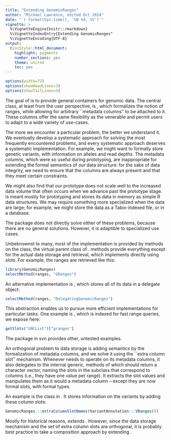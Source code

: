 ```yaml
---
title: "Extending GenomicRanges"
author: "Michael Lawrence, edited Oct 2014"
date: "`r format(Sys.time(), '%B %d, %Y')`"
vignette: >
  %\VignetteEngine{knitr::rmarkdown}
  %\VignetteIndexEntry{Extending GenomicRanges"
  %\VignetteEncoding{UTF-8}
output:
  BiocStyle::html_document:
    highlight: pygments
    number_sections: yes
    theme: united
    toc: yes
---
```


```r
options(width=72)
options(showHeadLines=3)
options(showTailLines=3)
```


\section{Introduction}

The goal of \Biocpkg{GenomicRanges} is to provide general containers
for genomic data. The central class, at least from the user
perspective, is \Rclass{GRanges}, which formalizes the notion of
ranges, while allowing for arbitrary ``metadata columns'' to be
attached to it. These columns offer the same flexibility as the
venerable \Rclass{data.frame} and permit users to adapt
\Rclass{GRanges} to a wide variety of \textit{adhoc} use-cases.

The more we encounter a particular problem, the better we understand
it. We eventually develop a systematic approach for solving the most
frequently encountered problems, and every systematic approach
deserves a systematic implementation. For example, we might want to
formally store genetic variants, with information on alleles and read
depths. The metadata columns, which were so useful during prototyping,
are inappropriate for extending the formal semantics of our data
structure: for the sake of data integrity, we need to ensure that the
columns are always present and that they meet certain constraints.

We might also find that our prototype does not scale well to the
increased data volume that often occurs when we advance past the
prototype stage. \Rclass{GRanges} is meant mostly for prototyping and
stores its data in memory as simple R data structures. We may require
something more specialized when the data are large; for example, we
might store the data as a Tabix-indexed file, or in a database.

The \Biocpkg{GenomicRanges} package does not directly solve either of
these problems, because there are no general solutions. However, it is
adaptible to specialized use cases.

\section{The \Rclass{GenomicRanges} abstraction}

Unbeknownst to many, most of the \Rclass{GRanges} implementation is
provided by methods on the \Rclass{GenomicRanges} class, the virtual
parent class of \Rclass{GRanges}. \Rclass{GenomicRanges} methods
provide everything except for the actual data storage and retrieval,
which \Rclass{GRanges} implements directly using slots. For example,
the ranges are retrieved like this:
```r
library(GenomicRanges)
selectMethod(ranges, "GRanges")
``` 

An alternative implementation is \Rclass{DelegatingGenomicRanges},
which stores all of its data in a delegate \Rclass{GenomicRanges}
object:
```r
selectMethod(ranges, "DelegatingGenomicRanges")
``` 

This abstraction enables us to pursue more efficient implementations
for particular tasks. One example is \Rclass{GNCList}, which is
indexed for fast range queries, we expose here:
```r
getSlots("GNCList")["granges"]
``` 

The \Biocpkg{MutableRanges} package in svn provides other, untested
examples.

\section{Formalizing \texttt{mcols}: Extra column slots}

An orthogonal problem to data storage is adding semantics by the
formalization of metadata columns, and we solve it using the ``extra
column slot'' mechanism. Whenever \Rclass{GenomicRanges} needs to
operate on its metadata columns, it also delegates to the internal
\Rfunction{extraColumnSlotNames} generic, methods of which should
return a character vector, naming the slots in the
\Rclass{GenomicRanges} subclass that correspond to columns (i.e., they
have one value per range). It extracts the slot values and manipulates
them as it would a metadata column -- except they are now formal
slots, with formal types.

An example is the \Rclass{VRanges} class in
\Biocpkg{VariantAnnotation}. It stores information on the variants by
adding these column slots:
```r
GenomicRanges:::extraColumnSlotNames(VariantAnnotation:::VRanges())
``` 

Mostly for historical reasons, \Rclass{VRanges} extends
\Rclass{GRanges}. However, since the data storage mechanism and the
set of extra column slots are orthogonal, it is probably best practice
to take a composition approach by extending
\Rclass{DelegatingGenomicRanges}. 

